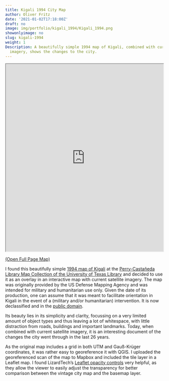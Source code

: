 ```yaml
---
title: Kigali 1994 City Map
author: Oliver Fritz
date: '2021-01-02T17:18:00Z'
draft: no
image: img/portfolio/kigali_1994/Kigali_1994.png
showonlyimage: no
slug: kigali-1994
weight: 1
Description: A beautifully simple 1994 map of Kigali, combined with current satellite
  imagery, shows the changes to the city.
---
```


<iframe title = "Kigali 1994 City Map" src = "https://maps.oliverfritz.de/Kigali1990s/" width = "100%" height = "600"></iframe>

<a href="https://maps.oliverfritz.de/Kigali1990s/" target="_blank">(Open Full Page Map)</a>

I found this beautifully simple [1994 map of Kigali](http://www.lib.utexas.edu/maps/africa/txu-oclc-55668328-kigali-1994.jpg){target="_blank"} at the [Perry-Castañeda Library Map Collection of the University of Texas Library](https://legacy.lib.utexas.edu/maps/){target="_blank"} and decided to use it as an overlay in an interactive map with current satellite imagery. The map was originally provided by the US Defense Mapping Agency and was intended for military and humanitarian use only. Given the date of its production, one can assume that it was meant to facilitate orientation in Kigali in the event of a (military and/or humanitarian) intervention. It is now declassified and in the [public domain](https://legacy.lib.utexas.edu/maps/faq.html#3.html){target="_blank"}.

Its beauty lies in its simplicity and clarity, focussing on a very limited amount of object types and thus leaving a lot of whitespace, with little distraction from roads, buildings and important landmarks. Today, when combined with current satellite imagery, it is an interesting document of the changes the city went through in the last 26 years.

As the original map includes a grid in both UTM and Gauß-Krüger coordinates, it was rather easy to georeference it with QGIS. I uploaded the georeferenced scan of the map to Mapbox and included the tile layer in a Leaflet map. I found LizardTech's [Leaflet opacity controls](https://github.com/lizardtechblog/Leaflet.OpacityControls){target="_blank"} very helpful, as they allow the viewer to easily adjust the transparency for better comparison between the vintage city map and the basemap layer.
